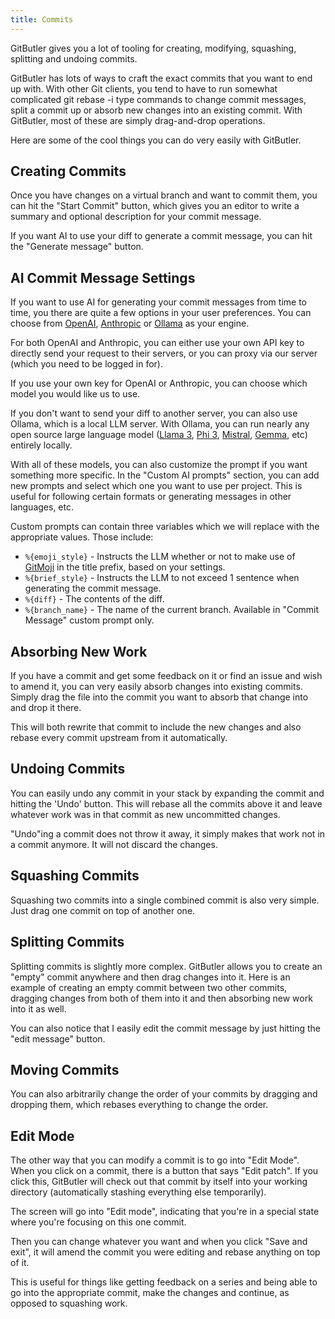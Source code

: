 ```yaml
---
title: Commits
---
```



GitButler gives you a lot of tooling for creating, modifying, squashing, splitting and undoing commits.

GitButler has lots of ways to craft the exact commits that you want to end up with. With other Git clients, you tend to have to run somewhat complicated git rebase -i type commands to change commit messages, split a commit up or absorb new changes into an existing commit. With GitButler, most of these are simply drag-and-drop operations.

Here are some of the cool things you can do very easily with GitButler.

## Creating Commits
Once you have changes on a virtual branch and want to commit them, you can hit the "Start Commit" button, which gives you an editor to write a summary and optional description for your commit message.

If you want AI to use your diff to generate a commit message, you can hit the "Generate message" button.

<ImageSection
  alt="Creating Commits Example"
  src="/commits-01.gif"
/>

## AI Commit Message Settings

If you want to use AI for generating your commit messages from time to time, you there are quite a few options in your user preferences. You can choose from [OpenAI](https://platform.openai.com/), [Anthropic](https://www.anthropic.com/) or [Ollama](https://www.ollama.com/) as your engine.

For both OpenAI and Anthropic, you can either use your own API key to directly send your request to their servers, or you can proxy via our server (which you need to be logged in for).

<ImageSection
  alt="AI Commit Settings"
  src="/commits-02.avif"
/>

If you use your own key for OpenAI or Anthropic, you can choose which model you would like us to use.

<ImageSection
  alt="AI Commit Settings"
  src="/commits-03.avif"
/>

If you don't want to send your diff to another server, you can also use Ollama, which is a local LLM server. With Ollama, you can run nearly any open source large language model ([Llama 3](https://www.ollama.com/library/llama3), [Phi 3](https://www.ollama.com/library/phi3), [Mistral](https://www.ollama.com/library/mistral), [Gemma](https://www.ollama.com/library/gemma), etc) entirely locally.

With all of these models, you can also customize the prompt if you want something more specific. In the "Custom AI prompts" section, you can add new prompts and select which one you want to use per project. This is useful for following certain formats or generating messages in other languages, etc.

<ImageSection
  alt="AI Commit Settings"
  src="/commits-04.avif"
/>

Custom prompts can contain three variables which we will replace with the appropriate values. Those include:

- `%{emoji_style}` - Instructs the LLM whether or not to make use of [GitMoji](https://gitmoji.dev) in the title prefix, based on your settings.
- `%{brief_style}` - Instructs the LLM to not exceed 1 sentence when generating the commit message.
- `%{diff}` - The contents of the diff.
- `%{branch_name}` - The name of the current branch. Available in "Commit Message" custom prompt only.

## Absorbing New Work

If you have a commit and get some feedback on it or find an issue and wish to amend it, you can very easily absorb changes into existing commits. Simply drag the file into the commit you want to absorb that change into and drop it there.

This will both rewrite that commit to include the new changes and also rebase every commit upstream from it automatically.

<ImageSection
  alt="Absorbing New Work"
  src="/commits-05.gif"
/>

## Undoing Commits

You can easily undo any commit in your stack by expanding the commit and hitting the 'Undo' button. This will rebase all the commits above it and leave whatever work was in that commit as new uncommitted changes.

<Callout>
"Undo"ing a commit does not throw it away, it simply makes that work not in a commit anymore. It will not discard the changes.
</Callout>

<ImageSection
  alt="Undoing Commits"
  src="/commits-06.gif"
/>

## Squashing Commits

Squashing two commits into a single combined commit is also very simple. Just drag one commit on top of another one.

<ImageSection
  alt="Squashing Commits"
  src="/commits-07.gif"
/>

## Splitting Commits

Splitting commits is slightly more complex. GitButler allows you to create an "empty" commit anywhere and then drag changes into it. Here is an example of creating an empty commit between two other commits, dragging changes from both of them into it and then absorbing new work into it as well.

<ImageSection
  alt="Splitting Commits"
  src="/commits-08.gif"
/>

You can also notice that I easily edit the commit message by just hitting the "edit message" button.

## Moving Commits

You can also arbitrarily change the order of your commits by dragging and dropping them, which rebases everything to change the order.

<ImageSection
  alt="Moving Commits"
  src="/commits-09.gif"
/>

## Edit Mode

The other way that you can modify a commit is to go into "Edit Mode". When you click on a commit, there is a button that says "Edit patch". If you click this, GitButler will check out that commit by itself into your working directory (automatically stashing everything else temporarily).

The screen will go into "Edit mode", indicating that you're in a special state where you're focusing on this one commit.

<ImageSection
  subtitle="Editing a commit"
  alt="Editing a commit"
  src="/conflicts-edit-mode.png"
/>

Then you can change whatever you want and when you click "Save and exit", it will amend the commit you were editing and rebase anything on top of it.

This is useful for things like getting feedback on a series and being able to go into the appropriate commit, make the changes and continue, as opposed to squashing work.